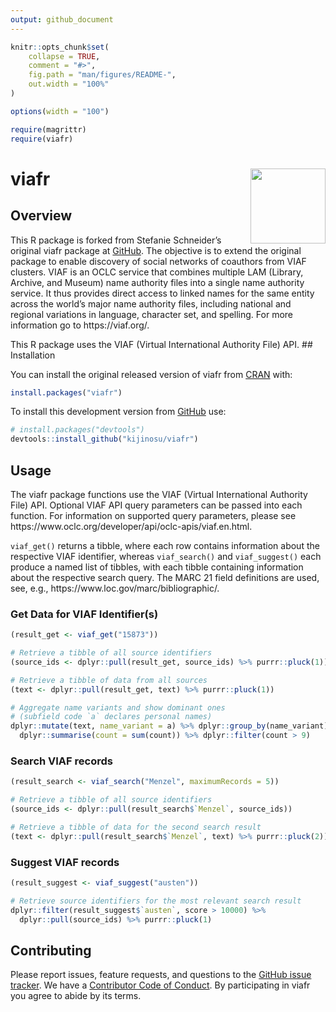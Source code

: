 ```yaml
---
output: github_document
---
```


<!-- README.md is generated from README.Rmd. Please edit that file -->

```r
knitr::opts_chunk$set(
	collapse = TRUE,
	comment = "#>",
	fig.path = "man/figures/README-",
	out.width = "100%"
)

options(width = "100")

require(magrittr)
require(viafr)
```

# viafr <img src="man/figures/logo.png" align="right" width="120" />

<!--
[![Lifecycle badge](https://img.shields.io/badge/lifecycle-maturing-blue.svg)](https://lifecycle.r-lib.org/articles/stages.html#maturing)
[![DOI](https://zenodo.org/badge/DOI/10.5281/zenodo.3265046.svg)](https://doi.org/10.5281/zenodo.3265046)
[![CRAN badge](http://www.r-pkg.org/badges/version/viafr)](https://cran.r-project.org/package=viafr)
[![Travis CI build status](https://travis-ci.org/stefanieschneider/viafr.svg?branch=master)](https://travis-ci.org/stefanieschneider/viafr)
[![AppVeyor build status](https://ci.appveyor.com/api/projects/status/github/stefanieschneider/viafr?branch=master&svg=true)](https://ci.appveyor.com/project/stefanieschneider/viafr)
[![Coverage status](https://codecov.io/github/stefanieschneider/viafr/coverage.svg?branch=master)](https://codecov.io/github/stefanieschneider/viafr?branch=master)
-->

## Overview

This R package is forked from Stefanie Schneider's original viafr package at [GitHub](https://github.com/stefanieschneider/viafr).
The objective is to extend the original package to enable discovery of social networks of coauthors from VIAF clusters. 
VIAF is an OCLC service that combines multiple LAM (Library, Archive, and Museum) name authority files into a single name authority service.
It thus provides direct access to linked names for the same entity across the world's major name authority files, including national and regional
variations in language, character set, and spelling. For more information go to https://viaf.org/.

This R package uses the VIAF (Virtual International Authority File) API. 
## Installation

You can install the original released version of viafr from [CRAN](https://CRAN.R-project.org) with:

``` r
install.packages("viafr")
```

To install this development version from [GitHub](https://github.com/kijinosu/viafr) use:

``` r
# install.packages("devtools")
devtools::install_github("kijinosu/viafr")	
```

## Usage

The viafr package functions use the VIAF (Virtual International Authority File) API. Optional VIAF API query parameters can be passed into each function. For information on supported query parameters, please see https://www.oclc.org/developer/api/oclc-apis/viaf.en.html.

`viaf_get()` returns a tibble, where each row contains information about the respective VIAF identifier, whereas `viaf_search()` and `viaf_suggest()` each produce a named list of tibbles, with each tibble containing information about the respective search query. The MARC 21 field definitions are used, see, e.g., https://www.loc.gov/marc/bibliographic/.

### Get Data for VIAF Identifier(s)

```r
(result_get <- viaf_get("15873"))

# Retrieve a tibble of all source identifiers
(source_ids <- dplyr::pull(result_get, source_ids) %>% purrr::pluck(1))

# Retrieve a tibble of data from all sources
(text <- dplyr::pull(result_get, text) %>% purrr::pluck(1))

# Aggregate name variants and show dominant ones 
# (subfield code `a` declares personal names)
dplyr::mutate(text, name_variant = a) %>% dplyr::group_by(name_variant) %>% 
  dplyr::summarise(count = sum(count)) %>% dplyr::filter(count > 9)
```

### Search VIAF records

```r
(result_search <- viaf_search("Menzel", maximumRecords = 5))

# Retrieve a tibble of all source identifiers
(source_ids <- dplyr::pull(result_search$`Menzel`, source_ids))

# Retrieve a tibble of data for the second search result
(text <- dplyr::pull(result_search$`Menzel`, text) %>% purrr::pluck(2))
```

### Suggest VIAF records

```r
(result_suggest <- viaf_suggest("austen"))

# Retrieve source identifiers for the most relevant search result
dplyr::filter(result_suggest$`austen`, score > 10000) %>%
  dplyr::pull(source_ids) %>% purrr::pluck(1)
```

## Contributing

Please report issues, feature requests, and questions to the [GitHub issue tracker](https://github.com/stefanieschneider/viafr/issues). We have a [Contributor Code of Conduct](https://github.com/stefanieschneider/viafr/blob/master/CODE_OF_CONDUCT.md). By participating in viafr you agree to abide by its terms.
